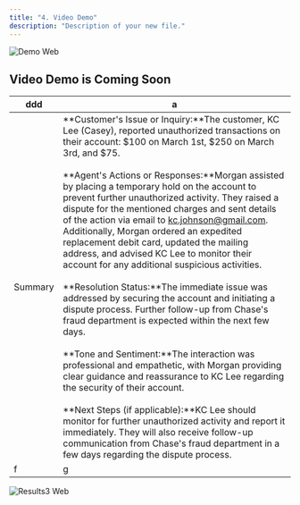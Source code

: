 ```yaml
---
title: "4. Video Demo"
description: "Description of your new file."
---
```


![Demo Web](/images/demo.webp)

## Video Demo is Coming Soon

| ddd     | a                                                                                                                                                                                                                                                                                                                                                                                                                                                                                                                                                                                                                                                                                                                                                                                                                                                                                                                                                                                                                                                                                                                                                                                                                                                                                                                                                    |
| ------- | ---------------------------------------------------------------------------------------------------------------------------------------------------------------------------------------------------------------------------------------------------------------------------------------------------------------------------------------------------------------------------------------------------------------------------------------------------------------------------------------------------------------------------------------------------------------------------------------------------------------------------------------------------------------------------------------------------------------------------------------------------------------------------------------------------------------------------------------------------------------------------------------------------------------------------------------------------------------------------------------------------------------------------------------------------------------------------------------------------------------------------------------------------------------------------------------------------------------------------------------------------------------------------------------------------------------------------------------------------- |
| Summary | \*\*Customer's Issue or Inquiry:\*\*The customer, KC Lee (Casey), reported unauthorized transactions on their account: \$100 on March 1st, \$250 on March 3rd, and \$75.<br /><br />\*\*Agent's Actions or Responses:\*\*Morgan assisted by placing a temporary hold on the account to prevent further unauthorized activity. They raised a dispute for the mentioned charges and sent details of the action via email to [kc.johnson@gmail.com](mailto:kc.johnson@gmail.com). Additionally, Morgan ordered an expedited replacement debit card, updated the mailing address, and advised KC Lee to monitor their account for any additional suspicious activities.<br /><br />\*\*Resolution Status:\*\*The immediate issue was addressed by securing the account and initiating a dispute process. Further follow-up from Chase's fraud department is expected within the next few days.<br /><br />\*\*Tone and Sentiment:\*\*The interaction was professional and empathetic, with Morgan providing clear guidance and reassurance to KC Lee regarding the security of their account.<br /><br />\*\*Next Steps (if applicable):\*\*KC Lee should monitor for further unauthorized activity and report it immediately. They will also receive follow-up communication from Chase's fraud department in a few days regarding the dispute process. |
| f       | g                                                                                                                                                                                                                                                                                                                                                                                                                                                                                                                                                                                                                                                                                                                                                                                                                                                                                                                                                                                                                                                                                                                                                                                                                                                                                                                                                    |

![Results3 Web](/images/Results3.webp)